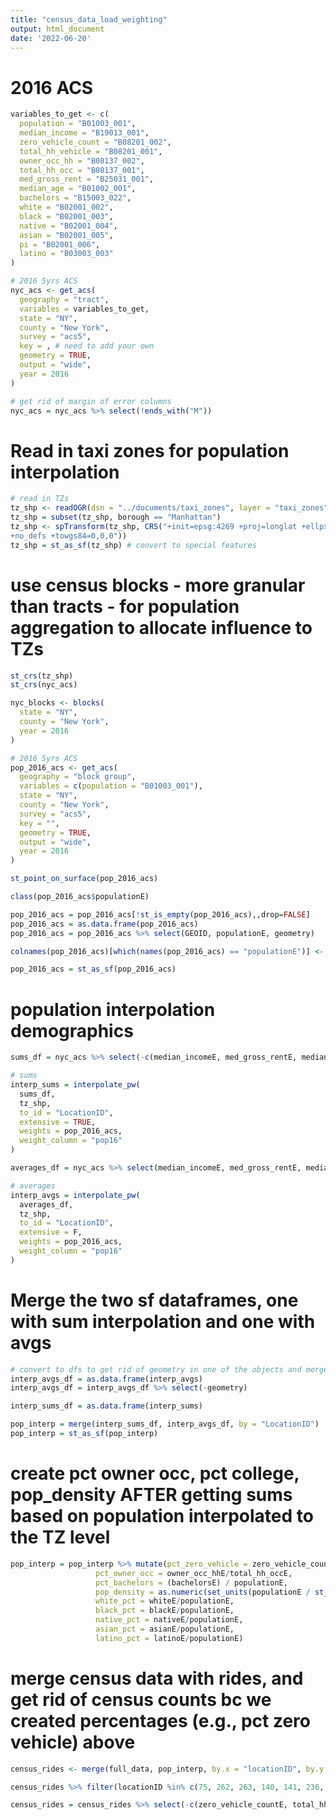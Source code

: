 ```yaml
---
title: "census_data_load_weighting"
output: html_document
date: '2022-06-20'
---
```


# 2016 ACS 
```r
variables_to_get <- c(
  population = "B01003_001",
  median_income = "B19013_001",
  zero_vehicle_count = "B08201_002", 
  total_hh_vehicle = "B08201_001",
  owner_occ_hh = "B08137_002",
  total_hh_occ = "B08137_001", 
  med_gross_rent = "B25031_001", 
  median_age = "B01002_001",
  bachelors = "B15003_022",
  white = "B02001_002",
  black = "B02001_003",
  native = "B02001_004",
  asian = "B02001_005",
  pi = "B02001_006",
  latino = "B03003_003"
)

# 2016 5yrs ACS
nyc_acs <- get_acs(
  geography = "tract",
  variables = variables_to_get,
  state = "NY",
  county = "New York",
  survey = "acs5",
  key = , # need to add your own
  geometry = TRUE,
  output = "wide",
  year = 2016
)
```
```r
# get rid of margin of error columns
nyc_acs = nyc_acs %>% select(!ends_with("M"))
```

# Read in taxi zones for population interpolation
```r
# read in TZs
tz_shp <- readOGR(dsn = "../documents/taxi_zones", layer = "taxi_zones")
tz_shp = subset(tz_shp, borough == "Manhattan")
tz_shp <- spTransform(tz_shp, CRS("+init=epsg:4269 +proj=longlat +ellps=GRS80 +datum=NAD83
+no_defs +towgs84=0,0,0"))
tz_shp = st_as_sf(tz_shp) # convert to special features 
```

# use census blocks - more granular than tracts - for population aggregation to allocate influence to TZs
```r
st_crs(tz_shp)
st_crs(nyc_acs)

nyc_blocks <- blocks(
  state = "NY",
  county = "New York",
  year = 2016
)

# 2016 5yrs ACS
pop_2016_acs <- get_acs(
  geography = "block group",
  variables = c(population = "B01003_001"),
  state = "NY",
  county = "New York",
  survey = "acs5",
  key = "",
  geometry = TRUE,
  output = "wide",
  year = 2016
)

st_point_on_surface(pop_2016_acs)

class(pop_2016_acs$populationE)

pop_2016_acs = pop_2016_acs[!st_is_empty(pop_2016_acs),,drop=FALSE]
pop_2016_acs = as.data.frame(pop_2016_acs)
pop_2016_acs = pop_2016_acs %>% select(GEOID, populationE, geometry)

colnames(pop_2016_acs)[which(names(pop_2016_acs) == "populationE")] <- "pop16"

pop_2016_acs = st_as_sf(pop_2016_acs)
```

# population interpolation demographics
```r
sums_df = nyc_acs %>% select(-c(median_incomeE, med_gross_rentE, median_ageE))

# sums
interp_sums = interpolate_pw(
  sums_df,
  tz_shp,
  to_id = "LocationID",
  extensive = TRUE, 
  weights = pop_2016_acs,
  weight_column = "pop16"
)

averages_df = nyc_acs %>% select(median_incomeE, med_gross_rentE, median_ageE)

# averages
interp_avgs = interpolate_pw(
  averages_df,
  tz_shp,
  to_id = "LocationID",
  extensive = F, 
  weights = pop_2016_acs,
  weight_column = "pop16"
)
```


# Merge the two sf dataframes, one with sum interpolation and one with avgs
```r
# convert to dfs to get rid of geometry in one of the objects and merge based on locationid
interp_avgs_df = as.data.frame(interp_avgs)
interp_avgs_df = interp_avgs_df %>% select(-geometry)

interp_sums_df = as.data.frame(interp_sums)

pop_interp = merge(interp_sums_df, interp_avgs_df, by = "LocationID")
pop_interp = st_as_sf(pop_interp)
```

# create pct owner occ, pct college, pop_density AFTER getting sums based on population interpolated to the TZ level
```r
pop_interp = pop_interp %>% mutate(pct_zero_vehicle = zero_vehicle_countE/total_hh_vehicleE,
                   pct_owner_occ = owner_occ_hhE/total_hh_occE,
                   pct_bachelors = (bachelorsE) / populationE,
                   pop_density = as.numeric(set_units(populationE / st_area(.), "1/km2")),
                   white_pct = whiteE/populationE,
                   black_pct = blackE/populationE,
                   native_pct = nativeE/populationE,
                   asian_pct = asianE/populationE,
                   latino_pct = latinoE/populationE)
```

# merge census data with rides, and get rid of census counts bc we created percentages (e.g., pct zero vehicle) above
```r
census_rides <- merge(full_data, pop_interp, by.x = "locationID", by.y = "LocationID")

census_rides %>% filter(locationID %in% c(75, 262, 263, 140, 141, 236, 237)) %>% arrange(month)

census_rides = census_rides %>% select(-c(zero_vehicle_countE, total_hh_vehicleE, owner_occ_hhE, total_hh_occE, bachelorsE, whiteE, blackE, nativeE, asianE, piE, latinoE))
```

